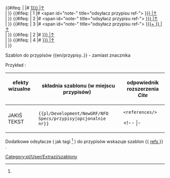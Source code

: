 <noinclude>{{pl/Development/NewGRF/inne strony|en= 
|pl=Template:pl/Development/NewGRF/NFO Specs/przypisy
}}</noinclude><!--
--><includeonly><!--
 ~ ~ ~ ~ ~ ~ ~ ~ ~ ~ koment początek ~ ~ ~ ~ ~ ~ ~ ~ ~ ~
--><!--
--><!--# <span id="note-{{{1|1}}}" title="odsyłacz przypisu ref-{{{1|1}}}">--><!--
--><!--[[#ref-{{{1|1}}} |↑]]</span> &nbsp; {{extraZi/refs/Pl|text={{{text|1}}} }}przypis <br>--><!--
--><!--{{#ifeq: {{{2|}}} --><!--
--><!-- | 2 --><!--
--><!--|# <span id="note-{{{2|2}}}" title="odsyłacz przypisu ref-{{{2|2}}}">--><!--
--><!--[[#ref-{{{2|}}} |↑]]</span> &nbsp; {{extraZi/refs/Pl|text=Przypis }} <br>--><!--
--><!-- | --><!--
--><!-- }} --><!--
--><!--{{#ifeq: {{{3|}}} --><!--
--><!--| 3 --><!--
--><!--|# <span id="note-{{{3|3}}}" title="odsyłacz przypisu ref-{{{3|3}}}">--><!--
--><!--[[#ref-{{{3|}}} |↑]]</span> &nbsp; {{extraZi/refs/Pl|text=przypis }} <br>--><!--
--><!--| }}--><!--
 ~ ~ ~ ~ ~ ~ ~ ~ ~ ~ początek ~ ~ ~ ~ ~ ~ ~ ~ ~ ~
--><!--
-->{{#ifeq: {{{2|}}} <!--
--> | <!--
-->|# <span id="note-{{{2|1}}}" title="odsyłacz przypisu ref-{{{2|1}}}"><!--
-->[[#ref-{{{2|1}}} |↑]]</span> &nbsp; {{pl/Development/NewGRF/NFO Specs/refs|text=Przypis|przypis=1 }} <br><!--
--> | <!--
--> }} <!--
-->{{#ifeq: {{{2|}}} <!--
--> | 1 <!--
-->|# <span id="note-{{expr: {{{2|}}}-1 }}" <!--
      -->title="odsyłacz przypisu ref-{{expr: {{{2|}}}-1}}"><!--
-->[[#ref-{{{2|}}} |↑]]</span> &nbsp; {{pl/Development/NewGRF/NFO Specs/refs|text=Przypis|<!--przypis=1--> }} <br><!--
--> | <!--
--> }} <!--
-->{{#ifeq: {{{2|}}} <!--
--> | 2 <!--
-->|# <span id="note-{{expr: {{{2|}}}+{{{2|}}} }}" <!--
      -->title="odsyłacz przypisu ref-{{expr: {{{2|}}}+{{{2|}}} }}"><!--
-->[[#ref-{{{2|}}} |↑]]</span> &nbsp; {{pl/Development/NewGRF/NFO Specs/refs|text=Przypis|<!--przypis=1--> }} <br><!--
--> | <!--
--> }} <!--
-->{{#ifeq: {{{2|}}} <!--
--> | 3 <!--
-->|# <span id="note-{{expr: {{{2|}}}+{{{3|3}}} }}" <!--
      -->title="odsyłacz przypisu ref-{{expr: {{{2|}}}+{{{3|}}} }}"><!--
-->[[#ref-{{expr: {{{2|}}}+{{{3|3}}} }} |↑]]</span> &nbsp; {{pl/Development/NewGRF/NFO Specs/refs|text=Przypis|<!--przypis=1--> }} <br><!--
--> | <!--
--> }} <!--
--><!--
--><!-- wiecej p.
--><!--
-->{{#ifeq: {{{2|}}} <!--
--> | 2 <!--
-->|# <span id="note-{{{2|2}}}" title="odsyłacz przypisu ref-{{{2|2}}}"><!--
-->[[#ref-{{{2|}}} |↑]]</span> &nbsp; {{pl/Development/NewGRF/NFO Specs/refs|text=Przypis|<!--przypis=1--> }} <br><!--
--> | <!--
--> }} <!--
-->{{#ifeq: {{{4|}}} <!--
-->| 4 <!--
-->|# <span id="note-{{{4|4}}}" title="odsyłacz przypisu ref-{{{3|3}}}"><!--
-->[[#ref-{{{3|}}} |↑]]</span> &nbsp; {{pl/Development/NewGRF/NFO Specs/refs|text=przypis|<!--przypis=1--> }} <br><!--
-->| }}<!--
--><!--
--></includeonly><noinclude>

 

Szablon do przypisów <nowiki>{{en/przypisy..}}</nowiki> <!-- lub <nowiki>{{..refs..|name= | }}</nowiki>--> - zamiast znacznika <references> <!-- oraz <ref name=""> </ref> -->



Przykład<!--y-->:

{| 
! efekty wizualne &nbsp; &nbsp; &nbsp; &nbsp; !!składnia szablonu (w miejscu przypisów) &nbsp; !! odpowiednik rozszerzenia ''Cite'' 
|-
| style=vertical-align:middle<!--top--> |JAKIŚ TEKST{{pl/Development/NewGRF/NFO Specs/refs|text=<!--przypis-->|1}} 
| style=vertical-align:<!--bottom-->middle |<code><nowiki>{{pl/Development/NewGRF/NFO Specs/przypisy|opcjonalnie nr}}</nowiki></code> 
| style=vertical-align:<!--bottom-->middle |<!--<code>--><pre><references/></pre><!--</code>--> 
<!-- |- 
|<pre><ref name="słowo">jakiś tekst </ref></pre>||style=vertical-align:middle|<nowiki>{{extraZi/refs/Pl | name =słowo |jakiś test }}</nowiki> || style=vertical-align:middle |--><!--<h5 name=1 style="padding: 1px; white-space:nowrap;">--><!--{{extraZi/refs/Pl|name=słowo|--><!--|text=jakiś test--><!--2 }}--><!--</h5>--><!---->
|}

{{pl/Development/NewGRF/NFO Specs/przypisy}}

<!-- <ref name="slowo"/> #cite_note-slowo-1 #cite_ref-slowo_1-1 -->

Dodatkowe odsyłacze ( jak tagi <ref> </ref> ) do przypisów wskazuje szablon <nowiki>{{</nowiki> [[Template:pl/Development/NewGRF/NFO Specs/refs| refs ]] <nowiki>}}</nowiki> .

<!--<br><br><br><br><br><br><br><br><br><br> <br><br><br><br><br><br><br><br><br><br>-->

[[Category:pl/User/Extrazi/szablony]]
</noinclude>